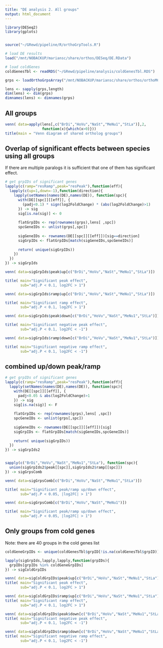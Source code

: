 ```yaml
---
title: "DE analysis 2. All groups"
output: html_document
---
```


```r
library(DESeq2)
library(gplots)


source("~/GRewd/pipeline/R/orthoGrpTools.R")
```


```r
# load DE results
load("/mnt/NOBACKUP/mariansc/share/orthos/DESeq/DE.RData")

# load coldGenes
coldGenesTbl <- readRDS("~/GRewd/pipeline/analysis/coldGenesTbl.RDS")

grps <- loadOrthoGrpsArray("/mnt/NOBACKUP/mariansc/share/orthos/orthoMCL/groups.txt")

lens <- sapply(grps,length)
dim(lens) <- dim(grps)
dimnames(lens) <- dimnames(grps)

```

## All groups

```r
venn( data=apply(lens[,c("BrDi","HoVu","NaSt","MeNu1","StLa")],2,
                 function(x){which(x>0)}))
title(main = "Venn diagram of shared ortholog groups")

```


## Overlap of significant effects between species using all groups

If there are multiple paralogs it is sufficient that one of them has significant effect.

```r
# get grpIDs of significant genes
lapply(c(ramp="resRamp",peak="resPeak"),function(eff){
  lapply(c(up=1,down=-1),function(direction){
    lapply(setNames(names(DE),names(DE)), function(spc){
      with(DE[[spc]][[eff]], {
        (padj<0.1) * sign(log2FoldChange) * (abs(log2FoldChange)>1)
      }) -> sig
      sig[is.na(sig)] <- 0
      
      flatGrpIDs <- rep(rownames(grps),lens[ ,spc])
      spcGeneIDs <- unlist(grps[,spc])
      
      sigGeneIDs <- rownames(DE[[spc]][[eff]])[sig==direction]
      sigGrpIDs <- flatGrpIDs[match(sigGeneIDs,spcGeneIDs)]
      
      return( unique(sigGrpIDs))
    })
  }) 
}) -> sigGrpIds

venn( data=sigGrpIds$peak$up[c("BrDi","HoVu","NaSt","MeNu1","StLa")])

title( main="Significant peak effect",
       sub="adj.P < 0.1, log2FC > 1")

venn( data=sigGrpIds$ramp$up[c("BrDi","HoVu","NaSt","MeNu1","StLa")])

title( main="Significant ramp effect",
       sub="adj.P < 0.1, log2FC > 1")

venn( data=sigGrpIds$peak$down[c("BrDi","HoVu","NaSt","MeNu1","StLa")])

title( main="Significant negative peak effect",
       sub="adj.P < 0.1, log2FC < -1")

venn( data=sigGrpIds$ramp$down[c("BrDi","HoVu","NaSt","MeNu1","StLa")])

title( main="Significant negative ramp effect",
       sub="adj.P < 0.1, log2FC < -1")

```

## combined up/down peak/ramp
```r
# get grpIDs of significant genes
lapply(c(ramp="resRamp",peak="resPeak"),function(eff){
  lapply(setNames(names(DE),names(DE)), function(spc){
    with(DE[[spc]][[eff]], {
      padj<0.05 & abs(log2FoldChange)>1
    }) -> sig
    sig[is.na(sig)] <- F
    
    flatGrpIDs <- rep(rownames(grps),lens[ ,spc])
    spcGeneIDs <- unlist(grps[,spc])
    
    sigGeneIDs <- rownames(DE[[spc]][[eff]])[sig]
    sigGrpIDs <- flatGrpIDs[match(sigGeneIDs,spcGeneIDs)]
    
    return( unique(sigGrpIDs))
  })
}) -> sigGrpIds2


sapply(c("BrDi","HoVu","NaSt","MeNu1","StLa"), function(spc){
  union(sigGrpIds2$peak[[spc]],sigGrpIds2$ramp[[spc]])
}) -> sigGrpsComb

venn( data=sigGrpsComb[c("BrDi","HoVu","NaSt","MeNu1","StLa")])

title( main="Significant peak/ramp up/down effect",
       sub="adj.P < 0.05, |log2FC| > 1")

venn( data=sigGrpsComb[c("BrDi","HoVu","NaSt","MeNu1")])

title( main="Significant peak/ramp up/down effect",
       sub="adj.P < 0.05, |log2FC| > 1")

```

## Only groups from cold genes

Note: there are 40 groups in the cold genes list

```r
coldGeneGrpIDs <- unique(coldGenesTbl$grpID[!is.na(coldGenesTbl$grpID)])

lapply(sigGrpIds,lapply,lapply,function(grpIDs){
  grpIDs[grpIDs %in% coldGeneGrpIDs]
}) -> sigColdGrpIDs

venn( data=sigColdGrpIDs$peak$up[c("BrDi","HoVu","NaSt","MeNu1","StLa")])
title( main="Significant peak effect",
       sub="adj.P < 0.1, log2FC > 1")

venn( data=sigColdGrpIDs$ramp$up[c("BrDi","HoVu","NaSt","MeNu1","StLa")])
title( main="Significant ramp effect",
       sub="adj.P < 0.1, log2FC > 1")

venn( data=sigColdGrpIDs$peak$down[c("BrDi","HoVu","NaSt","MeNu1","StLa")])
title( main="Significant negative peak effect",
       sub="adj.P < 0.1, log2FC < -1")

venn( data=sigColdGrpIDs$ramp$down[c("BrDi","HoVu","NaSt","MeNu1","StLa")])
title( main="Significant negative ramp effect",
       sub="adj.P < 0.1, log2FC < -1")

```

